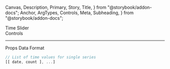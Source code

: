   Canvas,
  Description,
  Primary,
  Story,
  Title,
} from "@storybook/addon-docs";
  Anchor,
  ArgTypes,
  Controls,
  Meta,
  Subheading,
} from "@storybook/addon-docs";

<Meta of={TimeSliderStories} />

<Title>Time Slider</Title>

<Anchor storyId="animations">
  <div className="hidden-anchor">
    <Subheading>Time Slider</Subheading>
  </div>
</Anchor>

<Description of={TimeSlider} />

<Primary />

<Collapsable className="control-panel">
  <div>Controls</div>
  <Controls of={TimeSliderStories.Example} />
</Collapsable>

<hr />

<Anchor storyId="props">
  <Subheading>Props</Subheading>
</Anchor>

<ArgTypes sort="requiredFirst" />

<Anchor storyId="data">
  <Subheading>Data Format</Subheading>
</Anchor>

```ts
// List of time values for single series
[[ date, count ], ...]
```
